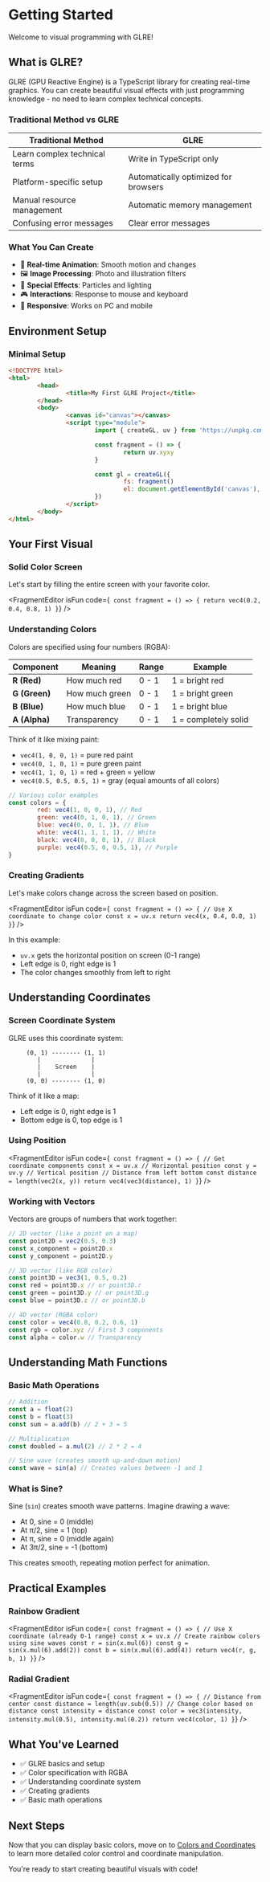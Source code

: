 # Getting Started


Welcome to visual programming with GLRE!

## What is GLRE?

GLRE (GPU Reactive Engine) is a TypeScript library for creating real-time graphics.
You can create beautiful visual effects with just programming knowledge - no need to learn complex technical concepts.

### Traditional Method vs GLRE

| Traditional Method            | GLRE                                 |
| ----------------------------- | ------------------------------------ |
| Learn complex technical terms | Write in TypeScript only             |
| Platform-specific setup       | Automatically optimized for browsers |
| Manual resource management    | Automatic memory management          |
| Confusing error messages      | Clear error messages                 |

### What You Can Create

- 🎨 **Real-time Animation**: Smooth motion and changes
- 🖼️ **Image Processing**: Photo and illustration filters
- 🌟 **Special Effects**: Particles and lighting
- 🎮 **Interactions**: Response to mouse and keyboard
- 📱 **Responsive**: Works on PC and mobile

## Environment Setup

### Minimal Setup

```html
<!DOCTYPE html>
<html>
        <head>
                <title>My First GLRE Project</title>
        </head>
        <body>
                <canvas id="canvas"></canvas>
                <script type="module">
                        import { createGL, uv } from 'https://unpkg.com/glre'

                        const fragment = () => {
                                return uv.xyxy
                        }

                        const gl = createGL({
                                fs: fragment()
                                el: document.getElementById('canvas'),
                        })
                </script>
        </body>
</html>
```

## Your First Visual

### Solid Color Screen

Let's start by filling the entire screen with your favorite color.

<FragmentEditor
        isFun
        code={`
const fragment = () => {
        return vec4(0.2, 0.4, 0.8, 1)
}`}
/>

### Understanding Colors

Colors are specified using four numbers (RGBA):

| Component     | Meaning        | Range | Example              |
| ------------- | -------------- | ----- | -------------------- |
| **R (Red)**   | How much red   | 0 - 1 | 1 = bright red       |
| **G (Green)** | How much green | 0 - 1 | 1 = bright green     |
| **B (Blue)**  | How much blue  | 0 - 1 | 1 = bright blue      |
| **A (Alpha)** | Transparency   | 0 - 1 | 1 = completely solid |

Think of it like mixing paint:

- `vec4(1, 0, 0, 1)` = pure red paint
- `vec4(0, 1, 0, 1)` = pure green paint
- `vec4(1, 1, 0, 1)` = red + green = yellow
- `vec4(0.5, 0.5, 0.5, 1)` = gray (equal amounts of all colors)

```javascript
// Various color examples
const colors = {
        red: vec4(1, 0, 0, 1), // Red
        green: vec4(0, 1, 0, 1), // Green
        blue: vec4(0, 0, 1, 1), // Blue
        white: vec4(1, 1, 1, 1), // White
        black: vec4(0, 0, 0, 1), // Black
        purple: vec4(0.5, 0, 0.5, 1), // Purple
}
```

### Creating Gradients

Let's make colors change across the screen based on position.

<FragmentEditor
        isFun
        code={`
const fragment = () => {
                // Use X coordinate to change color
                const x = uv.x
                return vec4(x, 0.4, 0.8, 1)
}`}
/>

In this example:

- `uv.x` gets the horizontal position on screen (0-1 range)
- Left edge is 0, right edge is 1
- The color changes smoothly from left to right

## Understanding Coordinates

### Screen Coordinate System

GLRE uses this coordinate system:

```
     (0, 1) -------- (1, 1)
        |              |
        |    Screen    |
        |              |
     (0, 0) -------- (1, 0)
```

Think of it like a map:

- Left edge is 0, right edge is 1
- Bottom edge is 0, top edge is 1

### Using Position

<FragmentEditor
        isFun
        code={`
const fragment = () => {
        // Get coordinate components
        const x = uv.x // Horizontal position
        const y = uv.y // Vertical position
        // Distance from left bottom
        const distance = length(vec2(x, y))
        return vec4(vec3(distance), 1)
}`}
/>

### Working with Vectors

Vectors are groups of numbers that work together:

```javascript
// 2D vector (like a point on a map)
const point2D = vec2(0.5, 0.3)
const x_component = point2D.x
const y_component = point2D.y

// 3D vector (like RGB color)
const point3D = vec3(1, 0.5, 0.2)
const red = point3D.x // or point3D.r
const green = point3D.y // or point3D.g
const blue = point3D.z // or point3D.b

// 4D vector (RGBA color)
const color = vec4(0.8, 0.2, 0.6, 1)
const rgb = color.xyz // First 3 components
const alpha = color.w // Transparency
```

## Understanding Math Functions

### Basic Math Operations

```javascript
// Addition
const a = float(2)
const b = float(3)
const sum = a.add(b) // 2 + 3 = 5

// Multiplication
const doubled = a.mul(2) // 2 * 2 = 4

// Sine wave (creates smooth up-and-down motion)
const wave = sin(a) // Creates values between -1 and 1
```

### What is Sine?

Sine (`sin`) creates smooth wave patterns. Imagine drawing a wave:

- At 0, sine = 0 (middle)
- At π/2, sine = 1 (top)
- At π, sine = 0 (middle again)
- At 3π/2, sine = -1 (bottom)

This creates smooth, repeating motion perfect for animation.

## Practical Examples

### Rainbow Gradient

<FragmentEditor
        isFun
        code={`
const fragment = () => {
        // Use X coordinate (already 0-1 range)
        const x = uv.x
        // Create rainbow colors using sine waves
        const r = sin(x.mul(6))
        const g = sin(x.mul(6).add(2))
        const b = sin(x.mul(6).add(4))
        return vec4(r, g, b, 1)
}`}
/>

### Radial Gradient

<FragmentEditor
        isFun
        code={`
const fragment = () => {
        // Distance from center
        const distance = length(uv.sub(0.5))
        // Change color based on distance
        const intensity = distance
        const color = vec3(intensity, intensity.mul(0.5), intensity.mul(0.2))
        return vec4(color, 1)
}`}
/>

## What You've Learned

- ✅ GLRE basics and setup
- ✅ Color specification with RGBA
- ✅ Understanding coordinate system
- ✅ Creating gradients
- ✅ Basic math operations

## Next Steps

Now that you can display basic colors, move on to [Colors and Coordinates](02-colors-coordinates.md) to learn more detailed color control and coordinate manipulation.

You're ready to start creating beautiful visuals with code!
